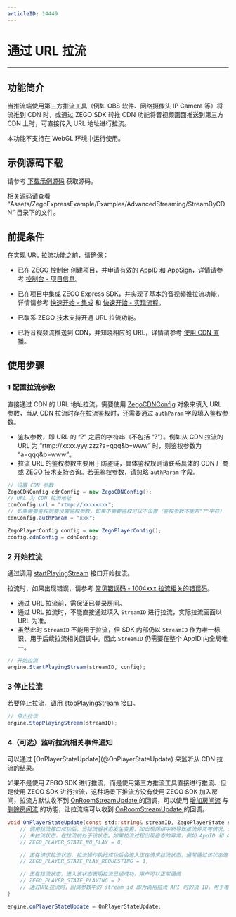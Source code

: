 ```yaml
---
articleID: 14449
---
```

# 通过 URL 拉流

---

## 功能简介

当推流端使用第三方推流工具（例如 OBS 软件、网络摄像头 IP Camera 等）将流推到 CDN 时，或通过 ZEGO SDK 转推 CDN 功能将音视频画面推送到第三方 CDN 上时，可直接传入 URL 地址进行拉流。

<Warning title="注意">

本功能不支持在 WebGL 环境中运行使用。
</Warning>

## 示例源码下载

请参考 [下载示例源码](!DownloadDemo/DownloadDemo) 获取源码。

相关源码请查看 “Assets/ZegoExpressExample/Examples/AdvancedStreaming/StreamByCDN” 目录下的文件。

## 前提条件

在实现 URL 拉流功能之前，请确保：

- 已在 [ZEGO 控制台](https://console.zego.im) 创建项目，并申请有效的 AppID 和 AppSign，详情请参考 [控制台 - 项目信息](/console/project-info)。
- 已在项目中集成 ZEGO Express SDK，并实现了基本的音视频推拉流功能，详情请参考 [快速开始 - 集成](!Integration/SDK_Integration) 和 [快速开始 - 实现流程](!Integration/Solution_Implementation)。

- 已联系 ZEGO 技术支持开通 URL 拉流功能。
- 已将音视频流推送到 CDN，并知晓相应的 URL，详情请参考 [使用 CDN 直播](!ExpressVideoSDK-Publisher_Player_Advanced/RelayToCDN)。

## 使用步骤

<a id="ZegoCDNConfig"></a>

### 1 配置拉流参数

直接通过 CDN 的 URL 地址拉流，需要使用 [ZegoCDNConfig](@-ZegoCDNConfig) 对象来填入 URL 参数，当从 CDN 拉流时存在拉流鉴权时，还需要通过 `authParam` 字段填入鉴权参数。

<Note title="说明">


- 鉴权参数，即 URL 的 “?” 之后的字符串（不包括 “?”）。例如从 CDN 拉流的 URL 为 “rtmp://xxxx.yyy.zzz?a=qqq&b=www” 时，则鉴权参数为 “a=qqq&b=www”。
- 拉流 URL 的鉴权参数主要用于防盗链，具体鉴权规则请联系具体的 CDN 厂商或 ZEGO 技术支持咨询。若无鉴权参数，请忽略 `authParam` 字段。

</Note>



```csharp
// 设置 CDN 参数
ZegoCDNConfig cdnConfig = new ZegoCDNConfig();
// URL 为 CDN 拉流地址
cdnConfig.url = "rtmp://xxxxxxxx";
// 如果需要鉴权则要设置鉴权参数，如果不需要鉴权可以不设置（鉴权参数不能带"?"字符）
cdnConfig.authParam = "xxx";

ZegoPlayerConfig config = new ZegoPlayerConfig();
config.cdnConfig = cdnConfig;
```

### 2 开始拉流

通过调用 [startPlayingStream](@startPlayingStream) 接口开始拉流。

拉流时，如果出现错误，请参考 [常见错误码 - 1004xxx 拉流相关的错误码](/real-time-video-u3d-cs/client-sdk/error-code#1004xxx-拉流相关的错误码)。

<Warning title="注意">


- 通过 URL 拉流前，需保证已登录房间。
- 通过 URL 拉流时，不能直接通过填入 `StreamID` 进行拉流，实际拉流画面以 URL 为准。
- 虽然此时 `StreamID` 不能用于拉流，但 SDK 内部仍以 `StreamID` 作为唯一标识，用于后续拉流相关回调中。因此 `StreamID` 仍需要在整个 AppID 内全局唯一。

</Warning>



```csharp
// 开始拉流
engine.StartPlayingStream(streamID, config);
```

### 3 停止拉流

若要停止拉流，调用 [stopPlayingStream](@stopPlayingStream) 接口。

```csharp
// 停止拉流
engine.StopPlayingStream(streamID);
```

### 4（可选）监听拉流相关事件通知

<Accordion title="监听拉流相关事件通知" defaultOpen="false">
可以通过 [OnPlayerStateUpdate](@OnPlayerStateUpdate) 来监听从 CDN 拉流的结果。

<Warning title="注意">


如果不是使用 ZEGO SDK 进行推流，而是使用第三方推流工具直接进行推流、但是使用 ZEGO SDK 进行拉流，这种场景下推流方没有使用 ZEGO SDK 加入房间，拉流方默认收不到 [OnRoomStreamUpdate ](@OnRoomStreamUpdate) 的回调，可以使用 [增加房间流](/real-time-video-server/api-reference/room/add-stream) 与 [删除房间流](/real-time-video-server/api-reference/room/delete-stream) 的功能，让拉流端可以收到 [OnRoomStreamUpdate ](@OnRoomStreamUpdate) 的回调。

</Warning>




```csharp
void OnPlayerStateUpdate(const std::string& streamID, ZegoPlayerState state, int errorCode, const std::string& extendedData) {
    // 调用拉流接口成功后，当拉流器状态发生变更，如出现网络中断导致推流异常等情况，SDK 在重试拉流的同时，会通过该回调通知
    // 未拉流状态，在拉流前处于该状态。如果拉流过程出现稳态的异常，例如 AppID 和 AppSign 不正确，都会进入未拉流状态
    // ZEGO_PLAYER_STATE_NO_PLAY = 0,

    // 正在请求拉流状态，拉流操作执行成功后会进入正在请求拉流状态，通常通过该状态进行应用界面的展示。如果因为网络质量不佳产生的中断，SDK 会进行内部重试，也会回到正在请求拉流状态
    // ZEGO_PLAYER_STATE_PLAY_REQUESTING = 1,

    // 正在拉流状态，进入该状态表明拉流已经成功，用户可以正常通信
    // ZEGO_PLAYER_STATE_PLAYING = 2
    // 通过URL拉流时，回调参数中的 stream_id 即为调用拉流 API 时的流 ID，用于唯一标识当次拉流事件。
}

engine.onPlayerStateUpdate = OnPlayerStateUpdate;
```
</Accordion>
